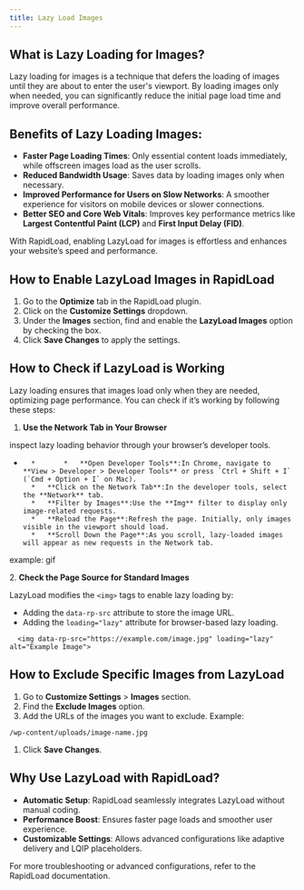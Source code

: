 ```yaml
---
title: Lazy Load Images
--- 
```


## What is Lazy Loading for Images?

Lazy loading for images is a technique that defers the loading of images until they are about to enter the user's viewport. By loading images only when needed, you can significantly reduce the initial page load time and improve overall performance.

## Benefits of Lazy Loading Images:

*   **Faster Page Loading Times**: Only essential content loads immediately, while offscreen images load as the user scrolls.
*   **Reduced Bandwidth Usage**: Saves data by loading images only when necessary.
*   **Improved Performance for Users on Slow Networks**: A smoother experience for visitors on mobile devices or slower connections.
*   **Better SEO and Core Web Vitals**: Improves key performance metrics like **Largest Contentful Paint (LCP)** and **First Input Delay (FID)**.

With RapidLoad, enabling LazyLoad for images is effortless and enhances your website’s speed and performance.

  

## How to Enable LazyLoad Images in RapidLoad

1. Go to the **Optimize** tab in the RapidLoad plugin.
2. Click on the **Customize Settings** dropdown.
3. Under the **Images** section, find and enable the **LazyLoad Images** option by checking the box.
4. Click **Save Changes** to apply the settings.

  

## How to Check if LazyLoad is Working

Lazy loading ensures that images load only when they are needed, optimizing page performance. You can check if it’s working by following these steps:

1. **Use the Network Tab in Your Browser**

inspect lazy loading behavior through your browser’s developer tools.

*       *       *   **Open Developer Tools**:In Chrome, navigate to **View > Developer > Developer Tools** or press `Ctrl + Shift + I` (`Cmd + Option + I` on Mac).
        *   **Click on the Network Tab**:In the developer tools, select the **Network** tab.
        *   **Filter by Images**:Use the **Img** filter to display only image-related requests.
        *   **Reload the Page**:Refresh the page. Initially, only images visible in the viewport should load.
        *   **Scroll Down the Page**:As you scroll, lazy-loaded images will appear as new requests in the Network tab.

example: gif

2\. **Check the Page Source for Standard Images**

LazyLoad modifies the `<img>` tags to enable lazy loading by:

*   Adding the `data-rp-src` attribute to store the image URL.
*   Adding the `loading="lazy"` attribute for browser-based lazy loading.

```plain
  <img data-rp-src="https://example.com/image.jpg" loading="lazy" alt="Example Image">
```

  

## How to Exclude Specific Images from LazyLoad

1. Go to **Customize Settings** > **Images** section.
2. Find the **Exclude Images** option.
3. Add the URLs of the images you want to exclude. Example:

```plain
/wp-content/uploads/image-name.jpg
```

1. Click **Save Changes**.

## Why Use LazyLoad with RapidLoad?

*   **Automatic Setup**: RapidLoad seamlessly integrates LazyLoad without manual coding.
*   **Performance Boost**: Ensures faster page loads and smoother user experience.
*   **Customizable Settings**: Allows advanced configurations like adaptive delivery and LQIP placeholders.

  

For more troubleshooting or advanced configurations, refer to the RapidLoad documentation.